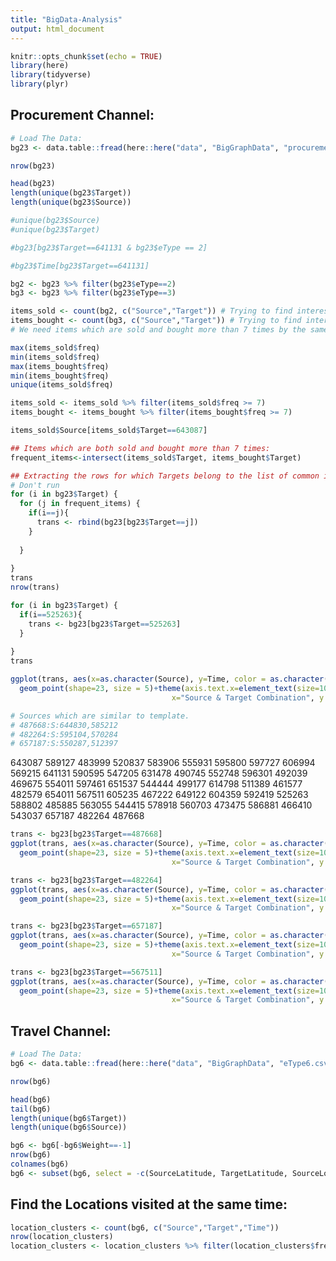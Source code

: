 ```yaml
---
title: "BigData-Analysis"
output: html_document
---
```


```r
knitr::opts_chunk$set(echo = TRUE)
library(here)
library(tidyverse)
library(plyr)
```

## Procurement Channel:

```r
# Load The Data:
bg23 <- data.table::fread(here::here("data", "BigGraphData", "procurement.csv"))

nrow(bg23)

head(bg23)
length(unique(bg23$Target))
length(unique(bg23$Source))

```



```r
#unique(bg23$Source) 
#unique(bg23$Target)

#bg23[bg23$Target==641131 & bg23$eType == 2]

#bg23$Time[bg23$Target==641131]

bg2 <- bg23 %>% filter(bg23$eType==2)
bg3 <- bg23 %>% filter(bg23$eType==3)

```

```r
items_sold <- count(bg2, c("Source","Target")) # Trying to find interesting items which were sold multiple times.
items_bought <- count(bg3, c("Source","Target")) # Trying to find interesting items which were bought multiple times.
# We need items which are sold and bought more than 7 times by the same people.

max(items_sold$freq)
min(items_sold$freq)
max(items_bought$freq)
min(items_bought$freq)
unique(items_sold$freq)

items_sold <- items_sold %>% filter(items_sold$freq >= 7)
items_bought <- items_bought %>% filter(items_bought$freq >= 7)

items_sold$Source[items_sold$Target==643087]

```

```r
## Items which are both sold and bought more than 7 times:
frequent_items<-intersect(items_sold$Target, items_bought$Target)
```








```r
## Extracting the rows for which Targets belong to the list of common items which were both sold and bought:
# Don't run
for (i in bg23$Target) {
  for (j in frequent_items) {
    if(i==j){
      trans <- rbind(bg23[bg23$Target==j])
    } 
    
  }
  
}
trans
nrow(trans)


```


```r
for (i in bg23$Target) {
  if(i==525263){
    trans <- bg23[bg23$Target==525263]
  }
  
}
trans
```





```r
ggplot(trans, aes(x=as.character(Source), y=Time, color = as.character(eType), fill=as.character(eType))) + 
  geom_point(shape=23, size = 5)+theme(axis.text.x=element_text(size=10, angle=90))+labs(title="Source Target Combinations for Big Graph ",
                                    x="Source & Target Combination", y = "Time")
```

```r
# Sources which are similar to template.
# 487668:S:644830,585212
# 482264:S:595104,570284
# 657187:S:550287,512397
```

643087 589127 483999 520837 583906 555931 595800 597727 606994 569215 641131 590595 547205 631478 490745 552748 596301
492039 469675 554011 597461 651537 544444 499177 614798 511389 461577 482579 654011 567511 605235 467222 649122 604359
592419 525263 588802 485885 563055 544415 578918 560703 473475 586881 466410 543037 657187 482264 487668


```r
trans <- bg23[bg23$Target==487668]
ggplot(trans, aes(x=as.character(Source), y=Time, color = as.character(eType), fill=as.character(eType))) + 
  geom_point(shape=23, size = 5)+theme(axis.text.x=element_text(size=10, angle=90))+labs(title="Source Target Combinations for Big Graph ",
                                    x="Source & Target Combination", y = "Time")
```

```r
trans <- bg23[bg23$Target==482264]
ggplot(trans, aes(x=as.character(Source), y=Time, color = as.character(eType), fill=as.character(eType))) + 
  geom_point(shape=23, size = 5)+theme(axis.text.x=element_text(size=10, angle=90))+labs(title="Source Target Combinations for Big Graph ",
                                    x="Source & Target Combination", y = "Time")
```

```r
trans <- bg23[bg23$Target==657187]
ggplot(trans, aes(x=as.character(Source), y=Time, color = as.character(eType), fill=as.character(eType))) + 
  geom_point(shape=23, size = 5)+theme(axis.text.x=element_text(size=10, angle=90))+labs(title="Source Target Combinations for Big Graph ",
                                    x="Source & Target Combination", y = "Time")
```

```r
trans <- bg23[bg23$Target==567511]
ggplot(trans, aes(x=as.character(Source), y=Time, color = as.character(eType), fill=as.character(eType))) + 
  geom_point(shape=23, size = 5)+theme(axis.text.x=element_text(size=10, angle=90))+labs(title="Source Target Combinations for Big Graph ",
                                    x="Source & Target Combination", y = "Time")
```

## Travel Channel:

```r
# Load The Data:
bg6 <- data.table::fread(here::here("data", "BigGraphData", "eType6.csv"))

nrow(bg6)

head(bg6)
tail(bg6)
length(unique(bg6$Target))
length(unique(bg6$Source))
```


```r
bg6 <- bg6[-bg6$Weight==-1]
nrow(bg6)
colnames(bg6)
bg6 <- subset(bg6, select = -c(SourceLatitude, TargetLatitude, SourceLongitude, TargetLongitude))
```

## Find the Locations visited at the same time:

```r
location_clusters <- count(bg6, c("Source","Target","Time"))
nrow(location_clusters)
location_clusters <- location_clusters %>% filter(location_clusters$freq > 1)

```




